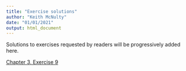 ```yaml
---
title: "Exercise solutions"
author: "Keith McNulty"
date: "01/01/2021"
output: html_document
---
```


Solutions to exercises requested by readers will be progressively added here.

[Chapter 3, Exercise 9](c3_e9.html)
